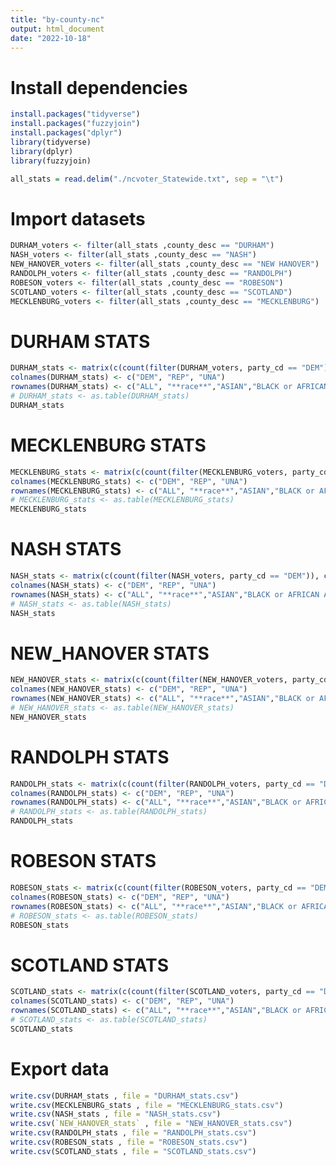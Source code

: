 ```yaml
---
title: "by-county-nc"
output: html_document
date: "2022-10-18"
---
```


# Install dependencies
```r
install.packages("tidyverse")
install.packages("fuzzyjoin")
install.packages("dplyr")
library(tidyverse)
library(dplyr)
library(fuzzyjoin)
```

```r
all_stats = read.delim("./ncvoter_Statewide.txt", sep = "\t")
```

# Import datasets
```r
DURHAM_voters <- filter(all_stats ,county_desc == "DURHAM")
NASH_voters <- filter(all_stats ,county_desc == "NASH")
NEW_HANOVER_voters <- filter(all_stats ,county_desc == "NEW HANOVER")
RANDOLPH_voters <- filter(all_stats ,county_desc == "RANDOLPH")
ROBESON_voters <- filter(all_stats ,county_desc == "ROBESON")
SCOTLAND_voters <- filter(all_stats ,county_desc == "SCOTLAND")
MECKLENBURG_voters <- filter(all_stats ,county_desc == "MECKLENBURG")
```


# DURHAM STATS
```r
DURHAM_stats <- matrix(c(count(filter(DURHAM_voters, party_cd == "DEM")), count(filter(DURHAM_voters, party_cd == "REP")), count(filter(DURHAM_voters, party_cd == "UNA")), '', '', '', count(filter(DURHAM_voters, party_cd == "DEM" & race_code == "A")), count(filter(DURHAM_voters, party_cd == "REP" & race_code == "A")), count(filter(DURHAM_voters, party_cd == "UNA" & race_code == "A")), count(filter(DURHAM_voters, party_cd == "DEM" & race_code == "B")), count(filter(DURHAM_voters, party_cd == "REP" & race_code == "B")), count(filter(DURHAM_voters, party_cd == "UNA" & race_code == "B")), count(filter(DURHAM_voters, party_cd == "DEM" & race_code == "I")), count(filter(DURHAM_voters, party_cd == "REP" & race_code == "I")), count(filter(DURHAM_voters, party_cd == "UNA" & race_code == "I")), count(filter(DURHAM_voters, party_cd == "DEM" & race_code == "M")), count(filter(DURHAM_voters, party_cd == "REP" & race_code == "M")), count(filter(DURHAM_voters, party_cd == "UNA" & race_code == "M")), count(filter(DURHAM_voters, party_cd == "DEM" & race_code == "O")), count(filter(DURHAM_voters, party_cd == "REP" & race_code == "O")), count(filter(DURHAM_voters, party_cd == "UNA" & race_code == "O")), count(filter(DURHAM_voters, party_cd == "DEM" & race_code == "P")), count(filter(DURHAM_voters, party_cd == "REP" & race_code == "P")), count(filter(DURHAM_voters, party_cd == "UNA" & race_code == "P")), count(filter(DURHAM_voters, party_cd == "DEM" & race_code == "U")), count(filter(DURHAM_voters, party_cd == "REP" & race_code == "U")), count(filter(DURHAM_voters, party_cd == "UNA" & race_code == "U")), count(filter(DURHAM_voters, party_cd == "DEM" & race_code == "W")), count(filter(DURHAM_voters, party_cd == "REP" & race_code == "W")), count(filter(DURHAM_voters, party_cd == "UNA" & race_code == "W")), " ", " ", " ", count(filter(DURHAM_voters, party_cd == "DEM" & ethnic_code == "HL")), count(filter(DURHAM_voters, party_cd == "REP" & ethnic_code == "HL")), count(filter(DURHAM_voters, party_cd == "UNA" & ethnic_code == "HL")), count(filter(DURHAM_voters, party_cd == "DEM" & ethnic_code == "NL")), count(filter(DURHAM_voters, party_cd == "REP" & ethnic_code == "NL")), count(filter(DURHAM_voters, party_cd == "UNA" & ethnic_code == "NL")), count(filter(DURHAM_voters, party_cd == "DEM" & ethnic_code == "UN")), count(filter(DURHAM_voters, party_cd == "REP" & ethnic_code == "UN")), count(filter(DURHAM_voters, party_cd == "UNA" & ethnic_code == "UN")), "", "","" , count(filter(DURHAM_voters, party_cd == "DEM" & age_at_year_end <= "30")), count(filter(DURHAM_voters, party_cd == "REP" & age_at_year_end <= "30")), count(filter(DURHAM_voters, party_cd == "UNA" & age_at_year_end <= "30")), count(filter(DURHAM_voters, party_cd == "DEM" & age_at_year_end > "30" & age_at_year_end < "65")), count(filter(DURHAM_voters, party_cd == "REP" & age_at_year_end > "30" & age_at_year_end < "65")), count(filter(DURHAM_voters, party_cd == "UNA" & age_at_year_end > "30" & age_at_year_end < "65")), count(filter(DURHAM_voters, party_cd == "DEM" & age_at_year_end > "64")), count(filter(DURHAM_voters, party_cd == "REP" & age_at_year_end > "64")), count(filter(DURHAM_voters, party_cd == "UNA" & age_at_year_end > "64")), " ", " ", " ", count(filter(DURHAM_voters, party_cd == "DEM" & gender_code == "F")), count(filter(DURHAM_voters, party_cd == "REP" & gender_code == "F")), count(filter(DURHAM_voters, party_cd == "UNA" & gender_code == "F")), count(filter(DURHAM_voters, party_cd == "DEM" & gender_code == "M")), count(filter(DURHAM_voters, party_cd == "REP" & gender_code == "M")), count(filter(DURHAM_voters, party_cd == "UNA" & gender_code == "M")), " ", " ", " "," ", " ", count(filter(DURHAM_voters))),ncol=3,byrow=TRUE)
colnames(DURHAM_stats) <- c("DEM", "REP", "UNA")
rownames(DURHAM_stats) <- c("ALL", "**race**","ASIAN","BLACK or AFRICAN AMERICAN", "AMERICAN INDIAN or ALASKA NATIVE",  "TWO or MORE RACES", "OTHER", "NATIVE HAWAIIAN or PACIFIC ISLANDER", "UNDESIGNATED", "WHITE", "**ethnicity**", "HISPANIC or LATINO", "NOT HISPANIC or NOT LATINO", "UNDESIGNATED", "**age**", "LESS 30", "BETWEEN 30 & 65","MORE 65", "**sex**","FEMALE", "MALE", "**count total**","TOTAL")
# DURHAM_stats <- as.table(DURHAM_stats)
DURHAM_stats
```

# MECKLENBURG STATS
```r
MECKLENBURG_stats <- matrix(c(count(filter(MECKLENBURG_voters, party_cd == "DEM")), count(filter(MECKLENBURG_voters, party_cd == "REP")), count(filter(MECKLENBURG_voters, party_cd == "UNA")), '', '', '', count(filter(MECKLENBURG_voters, party_cd == "DEM" & race_code == "A")), count(filter(MECKLENBURG_voters, party_cd == "REP" & race_code == "A")), count(filter(MECKLENBURG_voters, party_cd == "UNA" & race_code == "A")), count(filter(MECKLENBURG_voters, party_cd == "DEM" & race_code == "B")), count(filter(MECKLENBURG_voters, party_cd == "REP" & race_code == "B")), count(filter(MECKLENBURG_voters, party_cd == "UNA" & race_code == "B")), count(filter(MECKLENBURG_voters, party_cd == "DEM" & race_code == "I")), count(filter(MECKLENBURG_voters, party_cd == "REP" & race_code == "I")), count(filter(MECKLENBURG_voters, party_cd == "UNA" & race_code == "I")), count(filter(MECKLENBURG_voters, party_cd == "DEM" & race_code == "M")), count(filter(MECKLENBURG_voters, party_cd == "REP" & race_code == "M")), count(filter(MECKLENBURG_voters, party_cd == "UNA" & race_code == "M")), count(filter(MECKLENBURG_voters, party_cd == "DEM" & race_code == "O")), count(filter(MECKLENBURG_voters, party_cd == "REP" & race_code == "O")), count(filter(MECKLENBURG_voters, party_cd == "UNA" & race_code == "O")), count(filter(MECKLENBURG_voters, party_cd == "DEM" & race_code == "P")), count(filter(MECKLENBURG_voters, party_cd == "REP" & race_code == "P")), count(filter(MECKLENBURG_voters, party_cd == "UNA" & race_code == "P")), count(filter(MECKLENBURG_voters, party_cd == "DEM" & race_code == "U")), count(filter(MECKLENBURG_voters, party_cd == "REP" & race_code == "U")), count(filter(MECKLENBURG_voters, party_cd == "UNA" & race_code == "U")), count(filter(MECKLENBURG_voters, party_cd == "DEM" & race_code == "W")), count(filter(MECKLENBURG_voters, party_cd == "REP" & race_code == "W")), count(filter(MECKLENBURG_voters, party_cd == "UNA" & race_code == "W")), " ", " ", " ", count(filter(MECKLENBURG_voters, party_cd == "DEM" & ethnic_code == "HL")), count(filter(MECKLENBURG_voters, party_cd == "REP" & ethnic_code == "HL")), count(filter(MECKLENBURG_voters, party_cd == "UNA" & ethnic_code == "HL")), count(filter(MECKLENBURG_voters, party_cd == "DEM" & ethnic_code == "NL")), count(filter(MECKLENBURG_voters, party_cd == "REP" & ethnic_code == "NL")), count(filter(MECKLENBURG_voters, party_cd == "UNA" & ethnic_code == "NL")), count(filter(MECKLENBURG_voters, party_cd == "DEM" & ethnic_code == "UN")), count(filter(MECKLENBURG_voters, party_cd == "REP" & ethnic_code == "UN")), count(filter(MECKLENBURG_voters, party_cd == "UNA" & ethnic_code == "UN")), "", "","" , count(filter(MECKLENBURG_voters, party_cd == "DEM" & age_at_year_end <= "30")), count(filter(MECKLENBURG_voters, party_cd == "REP" & age_at_year_end <= "30")), count(filter(MECKLENBURG_voters, party_cd == "UNA" & age_at_year_end <= "30")), count(filter(MECKLENBURG_voters, party_cd == "DEM" & age_at_year_end > "30" & age_at_year_end < "65")), count(filter(MECKLENBURG_voters, party_cd == "REP" & age_at_year_end > "30" & age_at_year_end < "65")), count(filter(MECKLENBURG_voters, party_cd == "UNA" & age_at_year_end > "30" & age_at_year_end < "65")), count(filter(MECKLENBURG_voters, party_cd == "DEM" & age_at_year_end > "64")), count(filter(MECKLENBURG_voters, party_cd == "REP" & age_at_year_end > "64")), count(filter(MECKLENBURG_voters, party_cd == "UNA" & age_at_year_end > "64")), " ", " ", " ", count(filter(MECKLENBURG_voters, party_cd == "DEM" & gender_code == "F")), count(filter(MECKLENBURG_voters, party_cd == "REP" & gender_code == "F")), count(filter(MECKLENBURG_voters, party_cd == "UNA" & gender_code == "F")), count(filter(MECKLENBURG_voters, party_cd == "DEM" & gender_code == "M")), count(filter(MECKLENBURG_voters, party_cd == "REP" & gender_code == "M")), count(filter(MECKLENBURG_voters, party_cd == "UNA" & gender_code == "M")), " ", " ", " "," ", " ", count(filter(MECKLENBURG_voters))),ncol=3,byrow=TRUE)
colnames(MECKLENBURG_stats) <- c("DEM", "REP", "UNA")
rownames(MECKLENBURG_stats) <- c("ALL", "**race**","ASIAN","BLACK or AFRICAN AMERICAN", "AMERICAN INDIAN or ALASKA NATIVE",  "TWO or MORE RACES", "OTHER", "NATIVE HAWAIIAN or PACIFIC ISLANDER", "UNDESIGNATED", "WHITE", "**ethnicity**", "HISPANIC or LATINO", "NOT HISPANIC or NOT LATINO", "UNDESIGNATED", "**age**", "LESS 30", "BETWEEN 30 & 65","MORE 65", "**sex**","FEMALE", "MALE", "**count total**","TOTAL")
# MECKLENBURG_stats <- as.table(MECKLENBURG_stats)
MECKLENBURG_stats
```

# NASH STATS
```r
NASH_stats <- matrix(c(count(filter(NASH_voters, party_cd == "DEM")), count(filter(NASH_voters, party_cd == "REP")), count(filter(NASH_voters, party_cd == "UNA")), '', '', '', count(filter(NASH_voters, party_cd == "DEM" & race_code == "A")), count(filter(NASH_voters, party_cd == "REP" & race_code == "A")), count(filter(NASH_voters, party_cd == "UNA" & race_code == "A")), count(filter(NASH_voters, party_cd == "DEM" & race_code == "B")), count(filter(NASH_voters, party_cd == "REP" & race_code == "B")), count(filter(NASH_voters, party_cd == "UNA" & race_code == "B")), count(filter(NASH_voters, party_cd == "DEM" & race_code == "I")), count(filter(NASH_voters, party_cd == "REP" & race_code == "I")), count(filter(NASH_voters, party_cd == "UNA" & race_code == "I")), count(filter(NASH_voters, party_cd == "DEM" & race_code == "M")), count(filter(NASH_voters, party_cd == "REP" & race_code == "M")), count(filter(NASH_voters, party_cd == "UNA" & race_code == "M")), count(filter(NASH_voters, party_cd == "DEM" & race_code == "O")), count(filter(NASH_voters, party_cd == "REP" & race_code == "O")), count(filter(NASH_voters, party_cd == "UNA" & race_code == "O")), count(filter(NASH_voters, party_cd == "DEM" & race_code == "P")), count(filter(NASH_voters, party_cd == "REP" & race_code == "P")), count(filter(NASH_voters, party_cd == "UNA" & race_code == "P")), count(filter(NASH_voters, party_cd == "DEM" & race_code == "U")), count(filter(NASH_voters, party_cd == "REP" & race_code == "U")), count(filter(NASH_voters, party_cd == "UNA" & race_code == "U")), count(filter(NASH_voters, party_cd == "DEM" & race_code == "W")), count(filter(NASH_voters, party_cd == "REP" & race_code == "W")), count(filter(NASH_voters, party_cd == "UNA" & race_code == "W")), " ", " ", " ", count(filter(NASH_voters, party_cd == "DEM" & ethnic_code == "HL")), count(filter(NASH_voters, party_cd == "REP" & ethnic_code == "HL")), count(filter(NASH_voters, party_cd == "UNA" & ethnic_code == "HL")), count(filter(NASH_voters, party_cd == "DEM" & ethnic_code == "NL")), count(filter(NASH_voters, party_cd == "REP" & ethnic_code == "NL")), count(filter(NASH_voters, party_cd == "UNA" & ethnic_code == "NL")), count(filter(NASH_voters, party_cd == "DEM" & ethnic_code == "UN")), count(filter(NASH_voters, party_cd == "REP" & ethnic_code == "UN")), count(filter(NASH_voters, party_cd == "UNA" & ethnic_code == "UN")), "", "","" , count(filter(NASH_voters, party_cd == "DEM" & age_at_year_end <= "30")), count(filter(NASH_voters, party_cd == "REP" & age_at_year_end <= "30")), count(filter(NASH_voters, party_cd == "UNA" & age_at_year_end <= "30")), count(filter(NASH_voters, party_cd == "DEM" & age_at_year_end > "30" & age_at_year_end < "65")), count(filter(NASH_voters, party_cd == "REP" & age_at_year_end > "30" & age_at_year_end < "65")), count(filter(NASH_voters, party_cd == "UNA" & age_at_year_end > "30" & age_at_year_end < "65")), count(filter(NASH_voters, party_cd == "DEM" & age_at_year_end > "64")), count(filter(NASH_voters, party_cd == "REP" & age_at_year_end > "64")), count(filter(NASH_voters, party_cd == "UNA" & age_at_year_end > "64")), " ", " ", " ", count(filter(NASH_voters, party_cd == "DEM" & gender_code == "F")), count(filter(NASH_voters, party_cd == "REP" & gender_code == "F")), count(filter(NASH_voters, party_cd == "UNA" & gender_code == "F")), count(filter(NASH_voters, party_cd == "DEM" & gender_code == "M")), count(filter(NASH_voters, party_cd == "REP" & gender_code == "M")), count(filter(NASH_voters, party_cd == "UNA" & gender_code == "M")), " ", " ", " "," ", " ", count(filter(NASH_voters))),ncol=3,byrow=TRUE)
colnames(NASH_stats) <- c("DEM", "REP", "UNA")
rownames(NASH_stats) <- c("ALL", "**race**","ASIAN","BLACK or AFRICAN AMERICAN", "AMERICAN INDIAN or ALASKA NATIVE",  "TWO or MORE RACES", "OTHER", "NATIVE HAWAIIAN or PACIFIC ISLANDER", "UNDESIGNATED", "WHITE", "**ethnicity**", "HISPANIC or LATINO", "NOT HISPANIC or NOT LATINO", "UNDESIGNATED", "**age**", "LESS 30", "BETWEEN 30 & 65","MORE 65", "**sex**","FEMALE", "MALE", "**count total**","TOTAL")
# NASH_stats <- as.table(NASH_stats)
NASH_stats
```

# NEW_HANOVER STATS
```r
NEW_HANOVER_stats <- matrix(c(count(filter(NEW_HANOVER_voters, party_cd == "DEM")), count(filter(NEW_HANOVER_voters, party_cd == "REP")), count(filter(NEW_HANOVER_voters, party_cd == "UNA")), '', '', '', count(filter(NEW_HANOVER_voters, party_cd == "DEM" & race_code == "A")), count(filter(NEW_HANOVER_voters, party_cd == "REP" & race_code == "A")), count(filter(NEW_HANOVER_voters, party_cd == "UNA" & race_code == "A")), count(filter(NEW_HANOVER_voters, party_cd == "DEM" & race_code == "B")), count(filter(NEW_HANOVER_voters, party_cd == "REP" & race_code == "B")), count(filter(NEW_HANOVER_voters, party_cd == "UNA" & race_code == "B")), count(filter(NEW_HANOVER_voters, party_cd == "DEM" & race_code == "I")), count(filter(NEW_HANOVER_voters, party_cd == "REP" & race_code == "I")), count(filter(NEW_HANOVER_voters, party_cd == "UNA" & race_code == "I")), count(filter(NEW_HANOVER_voters, party_cd == "DEM" & race_code == "M")), count(filter(NEW_HANOVER_voters, party_cd == "REP" & race_code == "M")), count(filter(NEW_HANOVER_voters, party_cd == "UNA" & race_code == "M")), count(filter(NEW_HANOVER_voters, party_cd == "DEM" & race_code == "O")), count(filter(NEW_HANOVER_voters, party_cd == "REP" & race_code == "O")), count(filter(NEW_HANOVER_voters, party_cd == "UNA" & race_code == "O")), count(filter(NEW_HANOVER_voters, party_cd == "DEM" & race_code == "P")), count(filter(NEW_HANOVER_voters, party_cd == "REP" & race_code == "P")), count(filter(NEW_HANOVER_voters, party_cd == "UNA" & race_code == "P")), count(filter(NEW_HANOVER_voters, party_cd == "DEM" & race_code == "U")), count(filter(NEW_HANOVER_voters, party_cd == "REP" & race_code == "U")), count(filter(NEW_HANOVER_voters, party_cd == "UNA" & race_code == "U")), count(filter(NEW_HANOVER_voters, party_cd == "DEM" & race_code == "W")), count(filter(NEW_HANOVER_voters, party_cd == "REP" & race_code == "W")), count(filter(NEW_HANOVER_voters, party_cd == "UNA" & race_code == "W")), " ", " ", " ", count(filter(NEW_HANOVER_voters, party_cd == "DEM" & ethnic_code == "HL")), count(filter(NEW_HANOVER_voters, party_cd == "REP" & ethnic_code == "HL")), count(filter(NEW_HANOVER_voters, party_cd == "UNA" & ethnic_code == "HL")), count(filter(NEW_HANOVER_voters, party_cd == "DEM" & ethnic_code == "NL")), count(filter(NEW_HANOVER_voters, party_cd == "REP" & ethnic_code == "NL")), count(filter(NEW_HANOVER_voters, party_cd == "UNA" & ethnic_code == "NL")), count(filter(NEW_HANOVER_voters, party_cd == "DEM" & ethnic_code == "UN")), count(filter(NEW_HANOVER_voters, party_cd == "REP" & ethnic_code == "UN")), count(filter(NEW_HANOVER_voters, party_cd == "UNA" & ethnic_code == "UN")), "", "","" , count(filter(NEW_HANOVER_voters, party_cd == "DEM" & age_at_year_end <= "30")), count(filter(NEW_HANOVER_voters, party_cd == "REP" & age_at_year_end <= "30")), count(filter(NEW_HANOVER_voters, party_cd == "UNA" & age_at_year_end <= "30")), count(filter(NEW_HANOVER_voters, party_cd == "DEM" & age_at_year_end > "30" & age_at_year_end < "65")), count(filter(NEW_HANOVER_voters, party_cd == "REP" & age_at_year_end > "30" & age_at_year_end < "65")), count(filter(NEW_HANOVER_voters, party_cd == "UNA" & age_at_year_end > "30" & age_at_year_end < "65")), count(filter(NEW_HANOVER_voters, party_cd == "DEM" & age_at_year_end > "64")), count(filter(NEW_HANOVER_voters, party_cd == "REP" & age_at_year_end > "64")), count(filter(NEW_HANOVER_voters, party_cd == "UNA" & age_at_year_end > "64")), " ", " ", " ", count(filter(NEW_HANOVER_voters, party_cd == "DEM" & gender_code == "F")), count(filter(NEW_HANOVER_voters, party_cd == "REP" & gender_code == "F")), count(filter(NEW_HANOVER_voters, party_cd == "UNA" & gender_code == "F")), count(filter(NEW_HANOVER_voters, party_cd == "DEM" & gender_code == "M")), count(filter(NEW_HANOVER_voters, party_cd == "REP" & gender_code == "M")), count(filter(NEW_HANOVER_voters, party_cd == "UNA" & gender_code == "M")), " ", " ", " "," ", " ", count(filter(NEW_HANOVER_voters))),ncol=3,byrow=TRUE)
colnames(NEW_HANOVER_stats) <- c("DEM", "REP", "UNA")
rownames(NEW_HANOVER_stats) <- c("ALL", "**race**","ASIAN","BLACK or AFRICAN AMERICAN", "AMERICAN INDIAN or ALASKA NATIVE",  "TWO or MORE RACES", "OTHER", "NATIVE HAWAIIAN or PACIFIC ISLANDER", "UNDESIGNATED", "WHITE", "**ethnicity**", "HISPANIC or LATINO", "NOT HISPANIC or NOT LATINO", "UNDESIGNATED", "**age**", "LESS 30", "BETWEEN 30 & 65","MORE 65", "**sex**","FEMALE", "MALE", "**count total**","TOTAL")
# NEW_HANOVER_stats <- as.table(NEW_HANOVER_stats)
NEW_HANOVER_stats
```

# RANDOLPH STATS
```r
RANDOLPH_stats <- matrix(c(count(filter(RANDOLPH_voters, party_cd == "DEM")), count(filter(RANDOLPH_voters, party_cd == "REP")), count(filter(RANDOLPH_voters, party_cd == "UNA")), '', '', '', count(filter(RANDOLPH_voters, party_cd == "DEM" & race_code == "A")), count(filter(RANDOLPH_voters, party_cd == "REP" & race_code == "A")), count(filter(RANDOLPH_voters, party_cd == "UNA" & race_code == "A")), count(filter(RANDOLPH_voters, party_cd == "DEM" & race_code == "B")), count(filter(RANDOLPH_voters, party_cd == "REP" & race_code == "B")), count(filter(RANDOLPH_voters, party_cd == "UNA" & race_code == "B")), count(filter(RANDOLPH_voters, party_cd == "DEM" & race_code == "I")), count(filter(RANDOLPH_voters, party_cd == "REP" & race_code == "I")), count(filter(RANDOLPH_voters, party_cd == "UNA" & race_code == "I")), count(filter(RANDOLPH_voters, party_cd == "DEM" & race_code == "M")), count(filter(RANDOLPH_voters, party_cd == "REP" & race_code == "M")), count(filter(RANDOLPH_voters, party_cd == "UNA" & race_code == "M")), count(filter(RANDOLPH_voters, party_cd == "DEM" & race_code == "O")), count(filter(RANDOLPH_voters, party_cd == "REP" & race_code == "O")), count(filter(RANDOLPH_voters, party_cd == "UNA" & race_code == "O")), count(filter(RANDOLPH_voters, party_cd == "DEM" & race_code == "P")), count(filter(RANDOLPH_voters, party_cd == "REP" & race_code == "P")), count(filter(RANDOLPH_voters, party_cd == "UNA" & race_code == "P")), count(filter(RANDOLPH_voters, party_cd == "DEM" & race_code == "U")), count(filter(RANDOLPH_voters, party_cd == "REP" & race_code == "U")), count(filter(RANDOLPH_voters, party_cd == "UNA" & race_code == "U")), count(filter(RANDOLPH_voters, party_cd == "DEM" & race_code == "W")), count(filter(RANDOLPH_voters, party_cd == "REP" & race_code == "W")), count(filter(RANDOLPH_voters, party_cd == "UNA" & race_code == "W")), " ", " ", " ", count(filter(RANDOLPH_voters, party_cd == "DEM" & ethnic_code == "HL")), count(filter(RANDOLPH_voters, party_cd == "REP" & ethnic_code == "HL")), count(filter(RANDOLPH_voters, party_cd == "UNA" & ethnic_code == "HL")), count(filter(RANDOLPH_voters, party_cd == "DEM" & ethnic_code == "NL")), count(filter(RANDOLPH_voters, party_cd == "REP" & ethnic_code == "NL")), count(filter(RANDOLPH_voters, party_cd == "UNA" & ethnic_code == "NL")), count(filter(RANDOLPH_voters, party_cd == "DEM" & ethnic_code == "UN")), count(filter(RANDOLPH_voters, party_cd == "REP" & ethnic_code == "UN")), count(filter(RANDOLPH_voters, party_cd == "UNA" & ethnic_code == "UN")), "", "","" , count(filter(RANDOLPH_voters, party_cd == "DEM" & age_at_year_end <= "30")), count(filter(RANDOLPH_voters, party_cd == "REP" & age_at_year_end <= "30")), count(filter(RANDOLPH_voters, party_cd == "UNA" & age_at_year_end <= "30")), count(filter(RANDOLPH_voters, party_cd == "DEM" & age_at_year_end > "30" & age_at_year_end < "65")), count(filter(RANDOLPH_voters, party_cd == "REP" & age_at_year_end > "30" & age_at_year_end < "65")), count(filter(RANDOLPH_voters, party_cd == "UNA" & age_at_year_end > "30" & age_at_year_end < "65")), count(filter(RANDOLPH_voters, party_cd == "DEM" & age_at_year_end > "64")), count(filter(RANDOLPH_voters, party_cd == "REP" & age_at_year_end > "64")), count(filter(RANDOLPH_voters, party_cd == "UNA" & age_at_year_end > "64")), " ", " ", " ", count(filter(RANDOLPH_voters, party_cd == "DEM" & gender_code == "F")), count(filter(RANDOLPH_voters, party_cd == "REP" & gender_code == "F")), count(filter(RANDOLPH_voters, party_cd == "UNA" & gender_code == "F")), count(filter(RANDOLPH_voters, party_cd == "DEM" & gender_code == "M")), count(filter(RANDOLPH_voters, party_cd == "REP" & gender_code == "M")), count(filter(RANDOLPH_voters, party_cd == "UNA" & gender_code == "M")), " ", " ", " "," ", " ", count(filter(RANDOLPH_voters))),ncol=3,byrow=TRUE)
colnames(RANDOLPH_stats) <- c("DEM", "REP", "UNA")
rownames(RANDOLPH_stats) <- c("ALL", "**race**","ASIAN","BLACK or AFRICAN AMERICAN", "AMERICAN INDIAN or ALASKA NATIVE",  "TWO or MORE RACES", "OTHER", "NATIVE HAWAIIAN or PACIFIC ISLANDER", "UNDESIGNATED", "WHITE", "**ethnicity**", "HISPANIC or LATINO", "NOT HISPANIC or NOT LATINO", "UNDESIGNATED", "**age**", "LESS 30", "BETWEEN 30 & 65","MORE 65", "**sex**","FEMALE", "MALE", "**count total**","TOTAL")
# RANDOLPH_stats <- as.table(RANDOLPH_stats)
RANDOLPH_stats
```

# ROBESON STATS
```r
ROBESON_stats <- matrix(c(count(filter(ROBESON_voters, party_cd == "DEM")), count(filter(ROBESON_voters, party_cd == "REP")), count(filter(ROBESON_voters, party_cd == "UNA")), '', '', '', count(filter(ROBESON_voters, party_cd == "DEM" & race_code == "A")), count(filter(ROBESON_voters, party_cd == "REP" & race_code == "A")), count(filter(ROBESON_voters, party_cd == "UNA" & race_code == "A")), count(filter(ROBESON_voters, party_cd == "DEM" & race_code == "B")), count(filter(ROBESON_voters, party_cd == "REP" & race_code == "B")), count(filter(ROBESON_voters, party_cd == "UNA" & race_code == "B")), count(filter(ROBESON_voters, party_cd == "DEM" & race_code == "I")), count(filter(ROBESON_voters, party_cd == "REP" & race_code == "I")), count(filter(ROBESON_voters, party_cd == "UNA" & race_code == "I")), count(filter(ROBESON_voters, party_cd == "DEM" & race_code == "M")), count(filter(ROBESON_voters, party_cd == "REP" & race_code == "M")), count(filter(ROBESON_voters, party_cd == "UNA" & race_code == "M")), count(filter(ROBESON_voters, party_cd == "DEM" & race_code == "O")), count(filter(ROBESON_voters, party_cd == "REP" & race_code == "O")), count(filter(ROBESON_voters, party_cd == "UNA" & race_code == "O")), count(filter(ROBESON_voters, party_cd == "DEM" & race_code == "P")), count(filter(ROBESON_voters, party_cd == "REP" & race_code == "P")), count(filter(ROBESON_voters, party_cd == "UNA" & race_code == "P")), count(filter(ROBESON_voters, party_cd == "DEM" & race_code == "U")), count(filter(ROBESON_voters, party_cd == "REP" & race_code == "U")), count(filter(ROBESON_voters, party_cd == "UNA" & race_code == "U")), count(filter(ROBESON_voters, party_cd == "DEM" & race_code == "W")), count(filter(ROBESON_voters, party_cd == "REP" & race_code == "W")), count(filter(ROBESON_voters, party_cd == "UNA" & race_code == "W")), " ", " ", " ", count(filter(ROBESON_voters, party_cd == "DEM" & ethnic_code == "HL")), count(filter(ROBESON_voters, party_cd == "REP" & ethnic_code == "HL")), count(filter(ROBESON_voters, party_cd == "UNA" & ethnic_code == "HL")), count(filter(ROBESON_voters, party_cd == "DEM" & ethnic_code == "NL")), count(filter(ROBESON_voters, party_cd == "REP" & ethnic_code == "NL")), count(filter(ROBESON_voters, party_cd == "UNA" & ethnic_code == "NL")), count(filter(ROBESON_voters, party_cd == "DEM" & ethnic_code == "UN")), count(filter(ROBESON_voters, party_cd == "REP" & ethnic_code == "UN")), count(filter(ROBESON_voters, party_cd == "UNA" & ethnic_code == "UN")), "", "","" , count(filter(ROBESON_voters, party_cd == "DEM" & age_at_year_end <= "30")), count(filter(ROBESON_voters, party_cd == "REP" & age_at_year_end <= "30")), count(filter(ROBESON_voters, party_cd == "UNA" & age_at_year_end <= "30")), count(filter(ROBESON_voters, party_cd == "DEM" & age_at_year_end > "30" & age_at_year_end < "65")), count(filter(ROBESON_voters, party_cd == "REP" & age_at_year_end > "30" & age_at_year_end < "65")), count(filter(ROBESON_voters, party_cd == "UNA" & age_at_year_end > "30" & age_at_year_end < "65")), count(filter(ROBESON_voters, party_cd == "DEM" & age_at_year_end > "64")), count(filter(ROBESON_voters, party_cd == "REP" & age_at_year_end > "64")), count(filter(ROBESON_voters, party_cd == "UNA" & age_at_year_end > "64")), " ", " ", " ", count(filter(ROBESON_voters, party_cd == "DEM" & gender_code == "F")), count(filter(ROBESON_voters, party_cd == "REP" & gender_code == "F")), count(filter(ROBESON_voters, party_cd == "UNA" & gender_code == "F")), count(filter(ROBESON_voters, party_cd == "DEM" & gender_code == "M")), count(filter(ROBESON_voters, party_cd == "REP" & gender_code == "M")), count(filter(ROBESON_voters, party_cd == "UNA" & gender_code == "M")), " ", " ", " "," ", " ", count(filter(ROBESON_voters))),ncol=3,byrow=TRUE)
colnames(ROBESON_stats) <- c("DEM", "REP", "UNA")
rownames(ROBESON_stats) <- c("ALL", "**race**","ASIAN","BLACK or AFRICAN AMERICAN", "AMERICAN INDIAN or ALASKA NATIVE",  "TWO or MORE RACES", "OTHER", "NATIVE HAWAIIAN or PACIFIC ISLANDER", "UNDESIGNATED", "WHITE", "**ethnicity**", "HISPANIC or LATINO", "NOT HISPANIC or NOT LATINO", "UNDESIGNATED", "**age**", "LESS 30", "BETWEEN 30 & 65","MORE 65", "**sex**","FEMALE", "MALE", "**count total**","TOTAL")
# ROBESON_stats <- as.table(ROBESON_stats)
ROBESON_stats
```

# SCOTLAND STATS
```r
SCOTLAND_stats <- matrix(c(count(filter(SCOTLAND_voters, party_cd == "DEM")), count(filter(SCOTLAND_voters, party_cd == "REP")), count(filter(SCOTLAND_voters, party_cd == "UNA")), '', '', '', count(filter(SCOTLAND_voters, party_cd == "DEM" & race_code == "A")), count(filter(SCOTLAND_voters, party_cd == "REP" & race_code == "A")), count(filter(SCOTLAND_voters, party_cd == "UNA" & race_code == "A")), count(filter(SCOTLAND_voters, party_cd == "DEM" & race_code == "B")), count(filter(SCOTLAND_voters, party_cd == "REP" & race_code == "B")), count(filter(SCOTLAND_voters, party_cd == "UNA" & race_code == "B")), count(filter(SCOTLAND_voters, party_cd == "DEM" & race_code == "I")), count(filter(SCOTLAND_voters, party_cd == "REP" & race_code == "I")), count(filter(SCOTLAND_voters, party_cd == "UNA" & race_code == "I")), count(filter(SCOTLAND_voters, party_cd == "DEM" & race_code == "M")), count(filter(SCOTLAND_voters, party_cd == "REP" & race_code == "M")), count(filter(SCOTLAND_voters, party_cd == "UNA" & race_code == "M")), count(filter(SCOTLAND_voters, party_cd == "DEM" & race_code == "O")), count(filter(SCOTLAND_voters, party_cd == "REP" & race_code == "O")), count(filter(SCOTLAND_voters, party_cd == "UNA" & race_code == "O")), count(filter(SCOTLAND_voters, party_cd == "DEM" & race_code == "P")), count(filter(SCOTLAND_voters, party_cd == "REP" & race_code == "P")), count(filter(SCOTLAND_voters, party_cd == "UNA" & race_code == "P")), count(filter(SCOTLAND_voters, party_cd == "DEM" & race_code == "U")), count(filter(SCOTLAND_voters, party_cd == "REP" & race_code == "U")), count(filter(SCOTLAND_voters, party_cd == "UNA" & race_code == "U")), count(filter(SCOTLAND_voters, party_cd == "DEM" & race_code == "W")), count(filter(SCOTLAND_voters, party_cd == "REP" & race_code == "W")), count(filter(SCOTLAND_voters, party_cd == "UNA" & race_code == "W")), " ", " ", " ", count(filter(SCOTLAND_voters, party_cd == "DEM" & ethnic_code == "HL")), count(filter(SCOTLAND_voters, party_cd == "REP" & ethnic_code == "HL")), count(filter(SCOTLAND_voters, party_cd == "UNA" & ethnic_code == "HL")), count(filter(SCOTLAND_voters, party_cd == "DEM" & ethnic_code == "NL")), count(filter(SCOTLAND_voters, party_cd == "REP" & ethnic_code == "NL")), count(filter(SCOTLAND_voters, party_cd == "UNA" & ethnic_code == "NL")), count(filter(SCOTLAND_voters, party_cd == "DEM" & ethnic_code == "UN")), count(filter(SCOTLAND_voters, party_cd == "REP" & ethnic_code == "UN")), count(filter(SCOTLAND_voters, party_cd == "UNA" & ethnic_code == "UN")), "", "","" , count(filter(SCOTLAND_voters, party_cd == "DEM" & age_at_year_end <= "30")), count(filter(SCOTLAND_voters, party_cd == "REP" & age_at_year_end <= "30")), count(filter(SCOTLAND_voters, party_cd == "UNA" & age_at_year_end <= "30")), count(filter(SCOTLAND_voters, party_cd == "DEM" & age_at_year_end > "30" & age_at_year_end < "65")), count(filter(SCOTLAND_voters, party_cd == "REP" & age_at_year_end > "30" & age_at_year_end < "65")), count(filter(SCOTLAND_voters, party_cd == "UNA" & age_at_year_end > "30" & age_at_year_end < "65")), count(filter(SCOTLAND_voters, party_cd == "DEM" & age_at_year_end > "64")), count(filter(SCOTLAND_voters, party_cd == "REP" & age_at_year_end > "64")), count(filter(SCOTLAND_voters, party_cd == "UNA" & age_at_year_end > "64")), " ", " ", " ", count(filter(SCOTLAND_voters, party_cd == "DEM" & gender_code == "F")), count(filter(SCOTLAND_voters, party_cd == "REP" & gender_code == "F")), count(filter(SCOTLAND_voters, party_cd == "UNA" & gender_code == "F")), count(filter(SCOTLAND_voters, party_cd == "DEM" & gender_code == "M")), count(filter(SCOTLAND_voters, party_cd == "REP" & gender_code == "M")), count(filter(SCOTLAND_voters, party_cd == "UNA" & gender_code == "M")), " ", " ", " "," ", " ", count(filter(SCOTLAND_voters))), ncol=3, byrow=TRUE)
colnames(SCOTLAND_stats) <- c("DEM", "REP", "UNA")
rownames(SCOTLAND_stats) <- c("ALL", "**race**","ASIAN","BLACK or AFRICAN AMERICAN", "AMERICAN INDIAN or ALASKA NATIVE",  "TWO or MORE RACES", "OTHER", "NATIVE HAWAIIAN or PACIFIC ISLANDER", "UNDESIGNATED", "WHITE", "**ethnicity**", "HISPANIC or LATINO", "NOT HISPANIC or NOT LATINO", "UNDESIGNATED", "**age**", "LESS 30", "BETWEEN 30 & 65","MORE 65", "**sex**","FEMALE", "MALE", "**count total**","TOTAL")
# SCOTLAND_stats <- as.table(SCOTLAND_stats)
SCOTLAND_stats
```

# Export data
```r
write.csv(DURHAM_stats , file = "DURHAM_stats.csv")
write.csv(MECKLENBURG_stats , file = "MECKLENBURG_stats.csv")
write.csv(NASH_stats , file = "NASH_stats.csv")
write.csv(`NEW_HANOVER_stats` , file = "NEW_HANOVER_stats.csv")
write.csv(RANDOLPH_stats , file = "RANDOLPH_stats.csv")
write.csv(ROBESON_stats , file = "ROBESON_stats.csv")
write.csv(SCOTLAND_stats , file = "SCOTLAND_stats.csv")
```